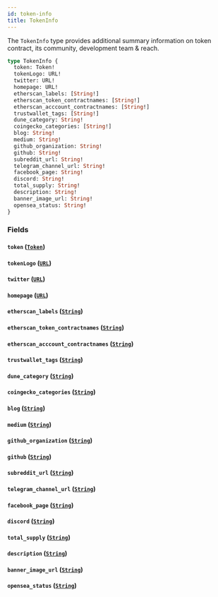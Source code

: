```yaml
---
id: token-info
title: TokenInfo
---
```



The `TokenInfo` type provides additional summary information on token contract, its  community, development team & reach.

```graphql
type TokenInfo {
  token: Token!
  tokenLogo: URL!
  twitter: URL!
  homepage: URL!
  etherscan_labels: [String!]
  etherscan_token_contractnames: [String!]
  etherscan_acccount_contractnames: [String!]
  trustwallet_tags: [String!]
  dune_category: String!
  coingecko_categories: [String!]
  blog: String!
  medium: String!
  github_organization: String!
  github: String!
  subreddit_url: String!
  telegram_channel_url: String!
  facebook_page: String!
  discord: String!
  total_supply: String!
  description: String!
  banner_image_url: String!
  opensea_status: String!
}
```


### Fields

#### `token` ([`Token`](/cyberconnect/reference/unions/token))




#### `tokenLogo` ([`URL`](/cyberconnect/reference/scalars/url))




#### `twitter` ([`URL`](/cyberconnect/reference/scalars/url))




#### `homepage` ([`URL`](/cyberconnect/reference/scalars/url))




#### `etherscan_labels` ([`String`](/cyberconnect/reference/scalars/string))




#### `etherscan_token_contractnames` ([`String`](/cyberconnect/reference/scalars/string))




#### `etherscan_acccount_contractnames` ([`String`](/cyberconnect/reference/scalars/string))




#### `trustwallet_tags` ([`String`](/cyberconnect/reference/scalars/string))




#### `dune_category` ([`String`](/cyberconnect/reference/scalars/string))




#### `coingecko_categories` ([`String`](/cyberconnect/reference/scalars/string))




#### `blog` ([`String`](/cyberconnect/reference/scalars/string))




#### `medium` ([`String`](/cyberconnect/reference/scalars/string))




#### `github_organization` ([`String`](/cyberconnect/reference/scalars/string))




#### `github` ([`String`](/cyberconnect/reference/scalars/string))




#### `subreddit_url` ([`String`](/cyberconnect/reference/scalars/string))




#### `telegram_channel_url` ([`String`](/cyberconnect/reference/scalars/string))




#### `facebook_page` ([`String`](/cyberconnect/reference/scalars/string))




#### `discord` ([`String`](/cyberconnect/reference/scalars/string))




#### `total_supply` ([`String`](/cyberconnect/reference/scalars/string))




#### `description` ([`String`](/cyberconnect/reference/scalars/string))




#### `banner_image_url` ([`String`](/cyberconnect/reference/scalars/string))




#### `opensea_status` ([`String`](/cyberconnect/reference/scalars/string))






